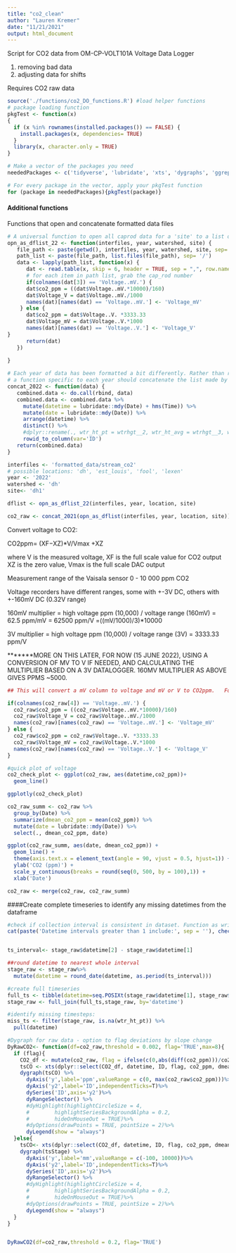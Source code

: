 ```yaml
---
title: "co2_clean"
author: "Lauren Kremer"
date: "11/21/2021"
output: html_document
---
```


Script for CO2 data from OM-CP-VOLT101A Voltage Data Logger

1) removing bad data
2) adjusting data for shifts 

Requires CO2 raw data


```r

source('./functions/co2_DO_functions.R') #load helper functions
# package loading function
pkgTest <- function(x)
{
  if (x %in% rownames(installed.packages()) == FALSE) {
    install.packages(x, dependencies= TRUE)
  }
  library(x, character.only = TRUE)
}

# Make a vector of the packages you need
neededPackages <- c('tidyverse', 'lubridate', 'xts', 'dygraphs', 'ggrepel','knitr', 'plotly') #tools for plot titles 

# For every package in the vector, apply your pkgTest function
for (package in neededPackages){pkgTest(package)}
```


#### Additional functions
Functions that open and concatenate formatted data files

```r

# A universal function to open all caprod data for a 'site' to a list of dataframes
opn_as_dflist_22 <- function(interfiles, year, watershed, site) {
   file_path <- paste(getwd(), interfiles, year, watershed, site, sep='/')
   path_list <- paste(file_path, list.files(file_path), sep= '/')
   data <- lapply(path_list, function(x) {
      dat <- read.table(x, skip = 6, header = TRUE, sep = ",", row.names = NULL, as.is = TRUE)
      # for each item in path list, grab the cap_rod number
      if(colnames(dat[3]) == 'Voltage..mV.') {
      dat$co2_ppm = ((dat$Voltage..mV.*10000)/160)
      dat$Voltage_V = dat$Voltage..mV./1000
      names(dat)[names(dat) == 'Voltage..mV.'] <- 'Voltage_mV'
    } else {
      dat$co2_ppm = dat$Voltage..V. *3333.33
      dat$Voltage_mV = dat$Voltage..V.*1000
      names(dat)[names(dat) == 'Voltage..V.'] <- 'Voltage_V'
}
      return(dat)
   })
   
}

# Each year of data has been formatted a bit differently. Rather than reformatting each spreadsheet, 
# a function specific to each year should concatenate the list made by 'opn_as_dflist' 
concat_2022 <- function(data) {
   combined.data <- do.call(rbind, data)
   combined.data <- combined.data %>%
     mutate(datetime = lubridate::mdy(Date) + hms(Time)) %>%
     mutate(date = lubridate::mdy(Date)) %>%
     arrange(datetime) %>%
     distinct() %>%
     #dplyr::rename(., wtr_ht_pt = wtrhgt__2, wtr_ht_avg = wtrhgt__3, water_temp = wtemp_a_1) %>%               
     rowid_to_column(var='ID')
   return(combined.data)
}
```
 
```r
interfiles <- 'formatted_data/stream_co2'
# possible locations: 'dh', 'est_louis', 'fool', 'lexen'
year <- '2022'
watershed <- 'dh'
site<- 'dh1'

dflist <- opn_as_dflist_22(interfiles, year, location, site)

co2_raw <- concat_2021(opn_as_dflist(interfiles, year, location, site))
```
Convert voltage to CO2:

CO2ppm= (XF−XZ)*V/Vmax +XZ 

where V is the measured voltage, XF is the full scale value for CO2 output XZ is the zero value, Vmax is the full scale DAC output 

Measurement range of the Vaisala sensor 0 - 10 000 ppm CO2

Voltage recorders have different ranges, some with +-3V DC, others with +-160mV DC (0.32V range)

160mV multiplier = high voltage ppm (10,000) / voltage range (160mV) = 62.5 ppm/mV = 62500 ppm/V
=((mV/1000)/3)*10000

3V multiplier = high voltage ppm (10,000) / voltage range (3V) = 3333.33 ppm/V 

*******MORE ON THIS LATER, FOR NOW (15 JUNE 2022), USING A CONVERSION OF MV TO V IF NEEDED, AND CALCULATING THE MULTIPLIER BASED ON A 3V DATALOGGER. 160MV MULTIPLIER AS ABOVE GIVES PPMS ~5000.


```r

## This will convert a mV column to voltage and mV or V to CO2ppm.   For now, the statement will not delete the mV column, rather generate a mV column if V are provided. 

if(colnames(co2_raw[4]) == 'Voltage..mV.') {
  co2_raw$co2_ppm = ((co2_raw$Voltage..mV.*10000)/160)
  co2_raw$Voltage_V = co2_raw$Voltage..mV./1000
  names(co2_raw)[names(co2_raw) == 'Voltage..mV.'] <- 'Voltage_mV'
} else {
  co2_raw$co2_ppm = co2_raw$Voltage..V. *3333.33
  co2_raw$Voltage_mV = co2_raw$Voltage..V.*1000
  names(co2_raw)[names(co2_raw) == 'Voltage..V.'] <- 'Voltage_V'
}
```


```r
#quick plot of voltage
co2_check_plot <- ggplot(co2_raw, aes(datetime,co2_ppm))+
  geom_line()

ggplotly(co2_check_plot)
```


```r
co2_raw_summ <- co2_raw %>%
  group_by(Date) %>%
  summarize(dmean_co2_ppm = mean(co2_ppm)) %>%
  mutate(date = lubridate::mdy(Date)) %>%
  select(., dmean_co2_ppm, date)

ggplot(co2_raw_summ, aes(date, dmean_co2_ppm)) +
  geom_line() + 
  theme(axis.text.x = element_text(angle = 90, vjust = 0.5, hjust=1)) +
  ylab('CO2 (ppm)') +
  scale_y_continuous(breaks = round(seq(0, 500, by = 100),1)) +
  xlab('Date')

co2_raw <- merge(co2_raw, co2_raw_summ)
```


####Create complete timeseries to identify any missing datetimes from the dataframe
```r
#check if collection interval is consistent in dataset. Function as written only handles one interval but can be modified if interval was changed. 
cat(paste('Datetime intervals greater than 1 include:', sep = ''), checkTimeSteps(), sep = "\n")


ts_interval<- stage_raw$datetime[2] - stage_raw$datetime[1]

##round datetime to nearest whole interval
stage_raw <- stage_raw%>%
  mutate(datetime = round_date(datetime, as.period(ts_interval)))

#create full timeseries 
full_ts <- tibble(datetime=seq.POSIXt(stage_raw$datetime[1], stage_raw$datetime[length(stage_raw$datetime)], by=ts_interval))
stage_raw <- full_join(full_ts,stage_raw, by='datetime')

#identify missing timesteps:
miss_ts <- filter(stage_raw, is.na(wtr_ht_pt)) %>%
  pull(datetime)
```

```r
#Dygraph for raw data - option to flag deviations by slope change 
DyRawCO2<- function(df=co2_raw,threshold = 0.002, flag='TRUE',max=8){
  if (flag){
    CO2_df <- mutate(co2_raw, flag = ifelse(c(0,abs(diff(co2_ppm)))/co2_ppm > threshold, 11, 10))
    tsCO <- xts(dplyr::select(CO2_df, datetime, ID, flag, co2_ppm, dmean_co2_ppm), order.by = CO2_df$datetime)
    dygraph(tsCO) %>% 
      dyAxis('y',label='ppm',valueRange = c(0, max(co2_raw$co2_ppm)))%>%
      dyAxis('y2',label='ID',independentTicks=T)%>%
      dySeries('ID',axis='y2')%>%
      dyRangeSelector() %>%
      #dyHighlight(highlightCircleSize = 4, 
      #        highlightSeriesBackgroundAlpha = 0.2,
      #        hideOnMouseOut = TRUE)%>%
      #dyOptions(drawPoints = TRUE, pointSize = 2)%>%
      dyLegend(show = "always")
  }else{
    tsCO<- xts(dplyr::select(CO2_df, datetime, ID, flag, co2_ppm, dmean_co2_ppm), order.by=CO2_df$datetime)
    dygraph(tsStage) %>% 
      dyAxis('y',label='mm',valueRange = c(-100, 10000))%>%
      dyAxis('y2',label='ID',independentTicks=T)%>%
      dySeries('ID',axis='y2')%>%
      dyRangeSelector() %>%
      #dyHighlight(highlightCircleSize = 4, 
      #        highlightSeriesBackgroundAlpha = 0.2,
      #        hideOnMouseOut = TRUE)%>%
      #dyOptions(drawPoints = TRUE, pointSize = 2)%>%
      dyLegend(show = "always")
  }
}


DyRawCO2(df=co2_raw,threshold = 0.2, flag='TRUE')
```

```r

```


